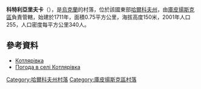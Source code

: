 {{coord|49|37|47|N|37|54|24|E|scale:100000_region:UA|display=title}}

'''科特利亞里夫卡'''（{{lang-uk|Котлярівка}}），是[[烏克蘭|烏克蘭]]的村落，位於該國東部[[哈爾科夫州|哈爾科夫州]]，由[[庫皮揚斯克區|庫皮揚斯克區]]負責管轄，始建於1711年，面積0.75平方公里，海拔高度150米，2001年人口255，人口密度每平方公里340人。

==參考資料==
* [http://w1.c1.rada.gov.ua/pls/z7502/A005?rdat1=09.01.2009&rf7571=33568 Котлярівка]
* [http://weather.in.ua/ua/har'kovskaja/11791 Погода в селі Котлярівка] {{Wayback|url=http://weather.in.ua/ua/har%27kovskaja/11791 |date=20160323030401 }}

{{DEFAULTSORT:Котлярівка}}
[[Category:哈爾科夫州村落|Category:哈爾科夫州村落]]
[[Category:庫皮揚斯克區村落|Category:庫皮揚斯克區村落]]


{{Kharkiv-geo-stub}}